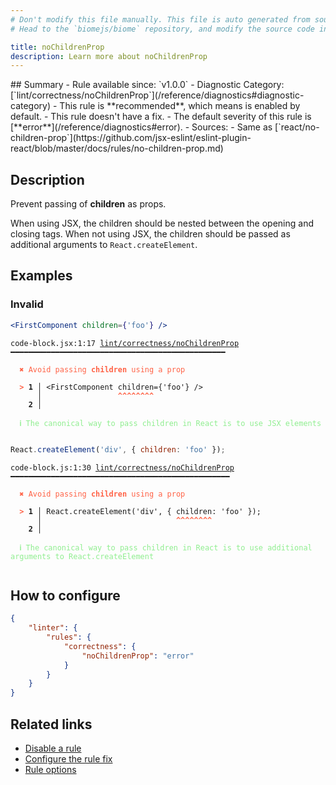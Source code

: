 ```yaml
---
# Don't modify this file manually. This file is auto generated from source, and you will lose your changes next time the website is built.
# Head to the `biomejs/biome` repository, and modify the source code in there.

title: noChildrenProp
description: Learn more about noChildrenProp
---
```


<Tabs>
<TabItem label="JSX and TSX" icon="seti:javascript">
## Summary
- Rule available since: `v1.0.0`
- Diagnostic Category: [`lint/correctness/noChildrenProp`](/reference/diagnostics#diagnostic-category)
- This rule is **recommended**, which means is enabled by default.
- This rule doesn't have a fix.
- The default severity of this rule is [**error**](/reference/diagnostics#error).
- Sources: 
  - Same as [`react/no-children-prop`](https://github.com/jsx-eslint/eslint-plugin-react/blob/master/docs/rules/no-children-prop.md)

## Description
Prevent passing of **children** as props.

When using JSX, the children should be nested between the opening and closing tags.
When not using JSX, the children should be passed as additional arguments to `React.createElement`.

## Examples

### Invalid

```jsx
<FirstComponent children={'foo'} />
```

<pre class="language-text"><code class="language-text">code-block.jsx:1:17 <a href="https://biomejs.dev/linter/rules/no-children-prop">lint/correctness/noChildrenProp</a> ━━━━━━━━━━━━━━━━━━━━━━━━━━━━━━━━━━━━━━━━━━━━━━━━<br /><br />  <strong><span style="color: Tomato;">✖</span></strong> <span style="color: Tomato;">Avoid passing </span><span style="color: Tomato;"><strong>children</strong></span><span style="color: Tomato;"> using a prop</span><br />  <br />  <strong><span style="color: Tomato;">&gt;</span></strong> <strong>1 │ </strong>&lt;FirstComponent children=&#123;'foo'&#125; /&gt;<br />   <strong>   │ </strong>                <strong><span style="color: Tomato;">^</span></strong><strong><span style="color: Tomato;">^</span></strong><strong><span style="color: Tomato;">^</span></strong><strong><span style="color: Tomato;">^</span></strong><strong><span style="color: Tomato;">^</span></strong><strong><span style="color: Tomato;">^</span></strong><strong><span style="color: Tomato;">^</span></strong><strong><span style="color: Tomato;">^</span></strong><br />    <strong>2 │ </strong><br />  <br />  <strong><span style="color: lightgreen;">ℹ</span></strong> <span style="color: lightgreen;">The canonical way to pass children in React is to use JSX elements</span><br />  <br /></code></pre>

```js
React.createElement('div', { children: 'foo' });
```

<pre class="language-text"><code class="language-text">code-block.js:1:30 <a href="https://biomejs.dev/linter/rules/no-children-prop">lint/correctness/noChildrenProp</a> ━━━━━━━━━━━━━━━━━━━━━━━━━━━━━━━━━━━━━━━━━━━━━━━━━<br /><br />  <strong><span style="color: Tomato;">✖</span></strong> <span style="color: Tomato;">Avoid passing </span><span style="color: Tomato;"><strong>children</strong></span><span style="color: Tomato;"> using a prop</span><br />  <br />  <strong><span style="color: Tomato;">&gt;</span></strong> <strong>1 │ </strong>React.createElement('div', &#123; children: 'foo' &#125;);<br />   <strong>   │ </strong>                             <strong><span style="color: Tomato;">^</span></strong><strong><span style="color: Tomato;">^</span></strong><strong><span style="color: Tomato;">^</span></strong><strong><span style="color: Tomato;">^</span></strong><strong><span style="color: Tomato;">^</span></strong><strong><span style="color: Tomato;">^</span></strong><strong><span style="color: Tomato;">^</span></strong><strong><span style="color: Tomato;">^</span></strong><br />    <strong>2 │ </strong><br />  <br />  <strong><span style="color: lightgreen;">ℹ</span></strong> <span style="color: lightgreen;">The canonical way to pass children in React is to use additional arguments to React.createElement</span><br />  <br /></code></pre>

## How to configure
```json title="biome.json"
{
	"linter": {
		"rules": {
			"correctness": {
				"noChildrenProp": "error"
			}
		}
	}
}

```
## Related links

- [Disable a rule](/linter/#disable-a-rule)
- [Configure the rule fix](/linter#configure-the-rule-fix)
- [Rule options](/linter/#rule-options)

</TabItem>
</Tabs>

